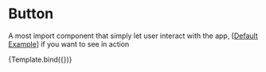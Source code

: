 


<Meta title="Components/Button" />

# Button

A most import component that simply let user interact with the app, [[Default Example](/docs/components-button-example--primary)] if you want to see in action


<Story name="Introduction" args={{}}>
  {Template.bind({})}
</Story>
